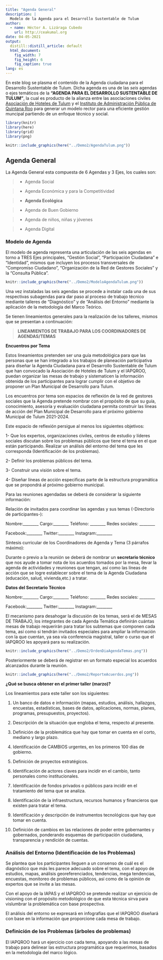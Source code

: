 ```yaml
---
title: "Agenda General"
description: |
  Modelo de la Agenda para el Desarrollo Sustentable de Tulum
author:
  - name: Héctor A. Lizáraga Cubedo
    url: http://ceakumal.org
date: 04-05-2021
output:
  distill::distill_article: default
  html_document: 
    fig_width: 7
    fig_height: 6
    fig_caption: true
lang: es
---
```




En este blog se plasma el contenido  de la Agenda ciudadana para el Desarrollo Sustentable de Tulum. Dicha agenda es una de las *seis* agendas o ejes temáticos de la **"AGENDA PARA EL DESARROLLO SUSTENTABLE DE TULUM"**, la cual es producto de la alianza entre las asociaciones civiles [Asociación de Hoteles de Tulum](www.ahtulum.com) y el [Instituto de Administración Pública de Quintana Roo](www.iapqroo.org.mx) para generar un modelo rector para una eficiente gestión muncipal partiendo de un enfoque técnico y social.




```r
library(knitr)
library(here)
library(grid)
library(png)

knitr::include_graphics(here("../Demo2/AgendaTulum.png"))

```


## Agenda General  



La Agenda General esta compuesta de 6 Agendas y 3 Ejes, los cuales son:

> - Agenda Social

> - Agenda Económica y para la Competitividad

> - **Agenda Ecológica**

> - Agenda de Buen Gobierno 

> - Agenda de niños, niñas y jóvenes

> - Agenda Digital



### Modelo de Agenda


El modelo de agenda representa una articulación de las seis agendas en torno a TRES Ejes principales, "Gestión Social", "Participación Ciudadana" e "Identidad", mismos que incluyen los procesos transversales de "Compromiso Ciudadano", "Organización de la Red de Gestores Sociales" y la "Consulta Pública".




```r


knitr::include_graphics(here("../Demo2/ModeloAgendaTulum.png"))

```


Una vez instaladas las seis agendas se procede a instalar cada una de sus respectivas  subagendas para dar paso al proceso de trabajo técnico mediante talleres de "Diagnóstico" y de "Análisis del Entorno" mediante la aplicación de la metodología del Marco Teórico.

Se tienen lineamientos generales para la realización de los talleres, mismos que se presentan a continuación:



> **LINEAMIENTOS DE TRABAJO PARA LOS COORDINADORES DE AGENDAS/TEMAS**


**Encuentros por Tema**


 Estos lineamientos pretenden ser una guía metodológica para que las personas que se han integrado a los trabajos de planeación participativa para diseñar la Agenda Ciudadana para el Desarrollo Sustentable de Tulum que han convocado la Asociación de Hoteles de Tulum y el IAPQROO, puedan organizar las mesas de trabajo y sistematicen la información obtenida de los participantes para lograr cumplir con el objetivo de proponer un Plan Municipal de Desarrollo para Tulum.


Los encuentros por tema son espacios de reflexión de la red de gestores sociales que la Agenda pretende nombrar con el propósito de que su guía, conocimiento, asesoría y evaluación ciudadana permita construir las líneas de acción del Plan Municipal de Desarrollo para el próximo gobierno Municipal de Tulum 2021-2024.

Este espacio de reflexión persigue al menos los siguientes objetivos:

1- Que los expertos, organizaciones civiles, centros de estudio y líderes sociales discutan sobre los problemas públicos que tiene el tema en el que están participando.
Realizar un análisis del entorno del tema que les corresponda (Identificación de los problemas).

2- Definir los problemas públicos del tema.

3- Construir una visión sobre el tema.

4- Diseñar líneas de acción especificas parte de la estructura programática que se propondrá al próximo gobierno municipal.



Para las reuniones agendadas se deberá de considerar la siguiente información:


Relación de invitados para coordinar las agendas y sus temas (-Directorio de participantes-):


Nombre:________ Cargo:________ Teléfono: ________ Redes sociales: ________

Facebook:________ Twitter:________ Instagram:________


Síntesis curricular de los Coordinadores de Agenda y Tema (3 párrafos máximo):


Durante o previo a la reunión se deberá de nombrar un **secretario técnico** que nos ayude a tomar nota de los acuerdos tomados por la mesa, llevar la agenda de actividades y reuniones que tengan, así como las líneas de acción que se logre establecer sobre el tema de la Agenda Ciudadana (educación, salud, vivienda,etc.) a tratar.



**Datos del Secretario Técnico**


Nombre:________ Cargo:________ Teléfono: ________ Redes sociales: ________

Facebook:________ Twitter:________ Instagram:________



El mecanismo para desahogar la discusión de los temas, será el de MESAS DE TRABAJO, los integrantes de cada Agenda Temática definirán cuántas mesas de trabajo requerirán para tratar los subtemas que componen cada tema, así como si tendrán invitados especiales para ampliar la información con la que cuentan, ya sea vía conferencia magistral, taller o curso que el IAPQROO les apoyará para su realización.




```r


knitr::include_graphics(here("../Demo2/OrdenDiaAgendaTemas.png"))

```



Posteriormente se deberá de registrar en un formato especial los acuerdos alcanzados durante la reunión.


```r


knitr::include_graphics(here("../Demo2/ReporteAcuerdos.png"))

```



**¿Qué se busca obtener en el primer taller (marzo)?**


Los lineamientos para este taller son los siguientes:



1. Un banco de datos e información (mapas, estudios, análisis, hallazgos, encuestas, estadísticas,  bases de datos, aplicaciones, normas, planes, programas, presupuestos, proyectos).

2. Descripción de la situación que engloba el tema, respecto al presente.

3. Definición de la problemática que hay que tomar en cuenta en el corto, mediano y largo plazo.

4. Identificación de CAMBIOS urgentes, en los primeros 100 días de gobierno.

5. Definición de proyectos estratégicos.

6. Identificación de actores claves para incidir en el cambio, tanto personales como institucionales.

7. Identificación de fondos privados o públicos para incidir en el tratamiento del tema que se analiza.

8. Identificación de la infraestructura, recursos humanos y financieros que existen para tratar el tema.

9. Identificación y descripción de instrumentos tecnológicos que hay que tomar en cuenta.

10. Definición de cambios en las relaciones de poder entre gobernantes y gobernados, ponderando esquemas de participación ciudadana, transparencia y rendición de cuentas.


### Análisis del Entorno (Identificación de los Problemas)


 Se plantea que los participantes lleguen a un consenso de cuál es el diagnóstico que más les parece adecuado sobre el tema, con el apoyo de estudios, mapas, análisis georeferenciados, tendencias, mega tendencias, encuestas, monitoreo de problemas públicos, así como de la opinión de expertos que se invite a las mesas.
 
 
Con el apoyo de la IAPAS y el IAPQROO se pretende realizar un ejercicio de visioning con el propósito metodológico de que esta técnica sirva para vislumbrar la problemática con base prospectiva.


El análisis del entorno se expresará en infografías que el IAPQROO diseñará con base en la información que proporcione cada mesa de trabajo.



### Definición de los Problemas (árboles de problemas)


El IAPQROO hará un ejercicio con cada tema, apoyando a las mesas de trabajo para delinear las estructura programática que requerimos, basados en la metodología del marco lógico.



